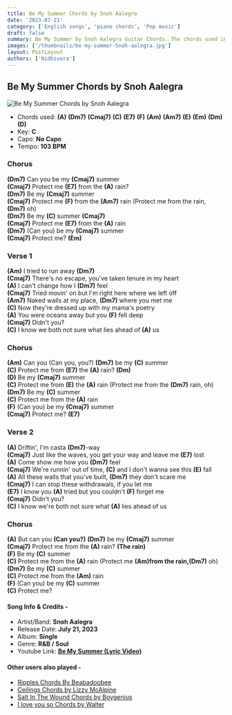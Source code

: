 ```yaml
---
title: Be My Summer Chords by Snoh Aalegra
date: '2023-07-21'
category: ['English songs', 'piano chords', 'Pop music']
draft: false
summary: Be My Summer by Snoh Aalegra Guitar Chords. The chords used in this song are (A) (Dm7) (Cmaj7) (C) (E7) (F) (Am) (Am7) (E) (Em) (Dm) (D). The key of this song is `C`.
images: ['/thumbnails/be-my-summer-Snoh-aalegra.jpg']
layout: PostLayout
authors: ['Nidhivora']
---
```


## Be My Summer Chords by Snoh Aalegra

![Be My Summer Chords by Snoh Aalegra](/thumbnails/be-my-summer-Snoh-aalegra.jpg)

- Chords used: **(A)** **(Dm7)** **(Cmaj7)** **(C)** **(E7)** **(F)** **(Am)** **(Am7)** **(E)** **(Em)** **(Dm)** **(D)**
- Key: **C**
- Capo: **No Capo**
- Tempo: **103 BPM**

### Chorus

**(Dm7)** Can you be my **(Cmaj7)** summer\
**(Cmaj7)** Protect me **(E7)** from the **(A)** rain?\
**(Dm7)** Be my **(Cmaj7)** summer\
**(Cmaj7)** Protect me **(F)** from the **(Am7)** rain (Protect me from the rain, **(Dm7)** oh)\
**(Dm7)** Be my **(C)** summer **(Cmaj7)**\
**(Cmaj7)** Protect me **(E7)** from the **(A)** rain\
**(Dm7)** (Can you) be my **(Cmaj7)** summer\
**(Cmaj7)** Protect me? **(Em)**

### Verse 1

**(Am)** I tried to run away **(Dm7)**\
**(Cmaj7)** There's no escape, you've taken tenure in my heart\
**(A)** I can't change how I **(Dm7)** feel\
**(Cmaj7)** Tried movin' on but I'm right here where we left off\
**(Am7)** Naked walls at my place, **(Dm7)** where you met me\
**(C)** Now they're dressed up with my mama's poetry\
**(A)** You were oceans away but you **(F)** fell deep\
**(Cmaj7)** Didn't you?\
**(C)** I know we both not sure what lies ahead of **(A)** us

### Chorus

**(Am)** Can you (Can you, you?) **(Dm7)** be my **(C)** summer\
**(C)** Protect me from **(E7)** the **(A)** rain? **(Dm)**\
**(D)** Be my **(Cmaj7)** summer\
**(C)** Protect me from **(E)** the **(A)** rain (Protect me from the **(Dm7)** rain, oh)\
**(Dm7)** Be my **(C)** summer\
**(C)** Protect me from the **(A)** rain\
**(F)** (Can you) be my **(Cmaj7)** summer\
**(Cmaj7)** Protect me? **(E7)**

### Verse 2

**(A)** Driftin', I'm casta **(Dm7)**-way\
**(Cmaj7)** Just like the waves, you get your way and leave me **(E7)** lost\
**(A)** Come show me how you **(Dm7)** feel\
**(Cmaj7)** We're runnin' out of time, **(C)** and I don't wanna see this **(E)** fall\
**(A)** All these walls that you've built, **(Dm7)** they don't scare me\
**(Cmaj7)** I can stop these withdrawals, if you let me\
**(E7)** I know you **(A)** tried but you couldn't **(F)** forget me\
**(Cmaj7)** Didn't you?\
**(C)** I know we're both not sure what **(A)** lies ahead of us

### Chorus

**(A)** But can you **(Can you?)** **(Dm7)** be my **(Cmaj7)** summer\
**(Cmaj7)** Protect me from the **(A)** rain? **(The rain)**\
**(F)** Be my **(C)** summer\
**(C)** Protect me from the **(A)** rain (Protect me **(Am)**from the rain,**(Dm7)** oh)\
**(Dm7)** Be my **(C)** summer\
**(C)** Protect me from the **(Am)** rain\
**(F)** (Can you) be my **(C)** summer\
**(C)** Protect me?

#### Song Info & Credits -

- Artist/Band: **Snoh Aalegra**
- Release Date: **July 21, 2023**
- Album: **Single**
- Genre: **R&B / Soul**
- Youtube Link: **[Be My Summer (Lyric Video)](https://www.youtube.com/watch?v=Z3bEgnYomU4)**

#### Other users also played -

- [Ripples Chords By Beabadoobee](https://www.chordsco.com/chords/ripples-chords-by-beabadoobee)
- [Ceilings Chords by Lizzy McAlpine](https://www.chordsco.com/chords/ceilings-chords-by-lizzy-mcalpine)
- [Salt In The Wound Chords by Boygenius](https://www.chordsco.com/chords/salt-in-the-wound-chords-by-boygenius)
- [I love you so Chords by Walter](https://www.chordsco.com/chords/i-love-you-so-chords-by-walter)

